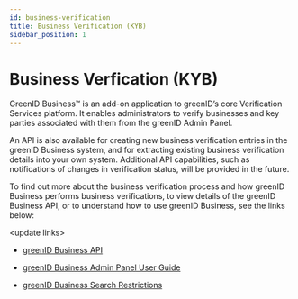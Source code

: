 ```yaml
---
id: business-verification
title: Business Verification (KYB)
sidebar_position: 1
---
```


# Business Verfication (KYB)

GreenID Business™ is an add-on application to greenID’s core Verification Services platform. It enables administrators to verify businesses and key parties associated with them from the greenID Admin Panel.

An API is also available for creating new business verification entries in the greenID Business system, and for extracting existing business verification details into your own system. Additional API capabilities, such as notifications of changes in verification status, will be provided in the future.

To find out more about the business verification process and how greenID Business performs business verifications, to view details of the greenID Business API, or to understand how to use greenID Business, see the links below:

\<update links>

- [greenID Business API](https://vixverify.atlassian.net/wiki/spaces/GREEN/pages/388300872/greenID+Business+API)

- [greenID Business Admin Panel User Guide](https://vixverify.atlassian.net/wiki/spaces/GREEN/pages/491652037/greenID+Business+Admin+Panel+User+Guide)

- [greenID Business Search Restrictions](https://vixverify.atlassian.net/wiki/spaces/GREEN/pages/514261448/greenID+Business+Search+Restrictions)
